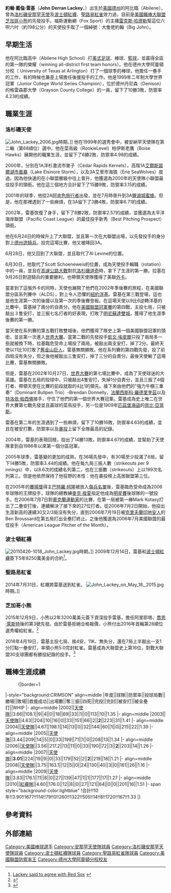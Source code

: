 {{Infobox baseball biography
|name=約翰·雷基<br />John Lackey
|image= John Lackey on July 17, 2016 (3).jpg
|image_size  =
|caption =
|position=[[先發投手|先發投手]]
|bats=右
|throws=右
|birth_date= {{Birth date and age|1978|10|23}}
|birth_place= {{USA}}[[德克薩斯州|德克薩斯州]][[阿比林_(德克薩斯州)|阿比林]]
|death_date= 
|death_place= 
|debutleague =美國職棒大聯盟
|debutdate=6月24日
|debutyear=2002年
|debutteam=安那罕天使
|finalleague =美國職棒大聯盟
|finaldate=10月1日
|finalyear=2017年
|finalteam=芝加哥小熊
|statleague =美國職棒大聯盟
|stat1label=勝敗投數
|stat1value=188–147
|stat2label=[[防禦率|防禦率]]
|stat2value=3.92
|stat3label=[[三振|三振]]
|stat3value=2294
|teams=
* [[洛杉磯天使|安那罕天使/洛杉磯安那罕天使]] ({{mlby|2002}}–{{mlby|2009}})
* [[波士頓紅襪|波士頓紅襪]] ({{mlby|2010}}–{{mlby|2011}},{{mlby|2013}}–{{mlby|2014}})
* [[聖路易紅雀|聖路易紅雀]] ({{mlby|2014}}–{{mlby|2015}})
* [[芝加哥小熊|芝加哥小熊]] ({{mlby|2016}}–{{mlby|2017}})
|highlights=
* [[美國職棒大聯盟全明星賽|全明星賽]] ([[2007年美國職棒大聯盟全明星賽|2007]])
* 3×[[世界大賽|世界大賽]]冠軍 ({{wsy|2002}},{{wsy|2013}},{{wsy|2016}})
* [[美國職棒大聯盟防禦率王|美聯防禦率王]] (2007)
|hoflink = National Baseball Hall of Fame and Museum
|hoftype = National
|hofdate= 
|hofvote= 
}}

'''約翰·戴倫·雷基'''（'''John Derran Lackey'''，{{bd|1978年|10月23日|catIdx=L}}）出生於[[美國|美國]][[德克薩斯州|德州]]的阿比臨（Abilene），曾為[[洛杉磯安那罕天使|洛杉磯安那罕天使]]及[[波士頓紅襪|波士頓紅襪]]、[[聖路易紅雀|聖路易紅雀]]效力過，目前是[[美國職棒大聯盟|美國職棒大聯盟]][[芝加哥小熊|芝加哥小熊]]的先發投手。福斯運動網（Fox Sport）的主播[[雷克斯·哈德勒|雷克斯·哈德勒]]幫這位六呎六吋（約198公分）的天使投手取了一個綽號：大隻佬約翰（Big John）。

==早期生活==
他在阿比臨高中（Abilene High School）打[[美式足球|美式足球]]、棒球、[[籃球|籃球]]，並贏得全區的第一隊的榮耀（winning all-district first team honors）。他在德州大學阿靈頓分校（ University of Texas at Arlington）打了一個球季的棒球，他擔任一壘手的工作，有的時候也兼差上場擔任後援投手的工作。他是1999年二年制大學世界冠軍（Junior College World Series Champion），位於德州丹尼森（Denison）的格雷森郡大學（Grayson County College）的一員，留下了10勝3敗，防禦率4.23的成績。

==職業生涯==
===洛杉磯天使===
[[File:John_Lackey_2006.jpg|thumb]]時期。]]
他在1999年的選秀會中，被安納罕天使隊在第二輪（第68順位）選中。他在菜鳥級（RookieLevel）柏伊斯老鷹（Boise Hawks）展開他的職業生涯，並留下了6勝2敗，防禦率4.98的成績。

2000年，分別在1A洋杉激流市麥子（Cedar Rapids Kernels），高階1A[[艾爾斯諾爾湖市風暴|艾爾斯諾爾湖市風暴]]（Lake Elsinore Storm），以及3A艾里市海狼（Erie SeaWolves）度過。因為他快速的在小聯盟層級中往上晉升，他獲選為2000年的天使隊小聯盟最佳投手的頭銜。他在這三個地方合計留下了15勝9敗，防禦率3.15的成績。

2001年的球季，他從2A[[阿肯色旅行者|阿肯色旅行者]]出發，並在7月時晉升到3A[[鹽湖城蜜蜂|鹽湖城蜜蜂]]。但是，他在那裡遇到了一些麻煩，在3A留下了3勝4敗，防禦率6.71的成績。

2002年，雷基恢復了身手，留下了8勝2敗，防禦率2.57的成績，並獲選為太平洋海岸聯盟（Pacific Coast League）的最佳投手新秀（Best Pitching Prospect）頭銜。

他在6月24日的時候升上了大聯盟，並且第一次在大聯盟出場，以先發投手的身分對上[[德州遊騎兵|德州遊騎兵]]。投完這場比賽，他又被降回3A。

6月28日，他又回到了大聯盟，並且取代了Al Levine的位置。

6月30日，他取代了Scott Schoeneweis的位置，成為天使投手輪職（rotation）中的一員，並且在[[高速公路大戰|高速公路大戰]]對抗[[洛杉磯道奇|洛杉磯道奇]]時，拿下了生涯的第一勝。拉基在9月26日對遊騎兵的重要勝利，也帶領天使隊獲得了美聯[[外卡|外卡]]。

當拿到了這張外卡的同時，天使也展開了他們在2002年季後賽的旅程，在美國聯盟分區系列賽中（ALDS），對上令人恐懼的[[紐約洋基|紐約洋基]]。雷基在第三戰登場，這也是他生涯第一次的後援以及第一次的季後賽登板。在這場天使以9比6逆轉洋基的比賽中，雷基掉了兩分的自責分。他在[[美國聯盟冠軍賽|美國聯盟冠軍賽]]的第四戰，主投七局，只被敲出３隻安打，並三振七名打者的好表現，打敗了[[明尼蘇達雙城|明尼蘇達雙城]]，獲得了他生涯季後賽的第一勝。

當天使在系列賽的第五戰打敗雙城後，他們獲得了隊史上第一個美國聯盟冠軍的頭銜，並且第一次進入[[世界大賽|世界大賽]]。當第二戰的先發投手[[凱文·埃皮爾|凱文·埃皮爾]]只投了兩局多一些就被換下時，拉基臨危受命上場投了兩局，被敲出兩支安打，掉了2分。最終天使以11比10打敗了[[舊金山巨人|舊金山巨人]]，雷基無關勝敗。他在系列賽的第四戰先發，投了前四局沒有失分，但之後他被敲出三隻安打，掉了三分的自責分。最後天使輸了這場比賽，雷基無關勝敗。

但是，雷基在2002年10月27日，[[2002年世界大賽|世界大賽]]的第七場比賽中，成為了天使球迷的大英雄。雷基在五局的投球中，只被敲出4隻安打，失掉1分自責分，並且三振了4個打者，帶領天使在比賽的前段就取的4比1的領先。接下來由他們的"強力牛棚三重奏"（Dominant Bullpen
Trio）-Brendan Donnelly，[[法蘭西斯科·羅德里奎茲|法蘭西斯科·羅德里奎茲]]以及[[特洛依·帕西佛|特洛依·帕西佛]]接手，守住了他們的第一個世界大賽冠軍。雷基成為史上唯二在世界大賽第七戰先發並且贏球的菜鳥投手，另一位是1909年[[匹茲堡海盜|匹茲堡海盜]]的[[貝比·亞當斯|貝比·亞當斯]]。

雷基在第二年的生涯遇到了一些麻煩，留下了10勝16敗，防禦率4.63的成績，並且在被安打數，防禦率以及[[暴投|暴投]]上留下全隊最高的記錄。

2004年，雷基的表現回穩，投出了14勝13敗，防禦率4.67的成績，並幫助了天使隊拿到自1986年以來第一個分區冠軍。

2005年球季，雷基變的更加的成熟，在36場先發中，有30場至少投滿了6局，留下14勝5敗，防禦率3.44的成績。他在每九局三振人數（strikeouts per 9 innings）中，以8.6次的成績名列第二，也在三振數（strikeouts）上以199次名列第三。但是他依然保持了他狂野的本性：他在暴投榜上高居聯盟第三位。

在2005年的[[賽揚獎|賽揚獎]]得主[[巴特羅·柯隆|巴特羅·柯隆]]被放入[[傷兵名單|傷兵名單]]後，雷基臨危受命成為2006年球隊的王牌投手，球隊的總教練[[麥克·梭夏|麥克·梭夏]]指定他成為[[美國職棒大聯盟全明星賽|明星賽]]後球隊的一號投手。在2006年7月7日對[[奧克蘭運動家|奧克蘭運動家]]的比賽，在第一局被第一棒Mark Kotasy打出了二壘安打後，連續解決了接下來的27位打者。從2006年7月2日開始，他投出生涯新高的連續30又2/3局沒有失分，直到2006年7月19日被[[克里夫蘭印地安人|克里夫蘭印地安人]]的Ben Broussard在第五局打出全壘打終止。之後他獲選為2006年7月美國聯盟的最佳投手（American League Pitcher of the Month）。

===波士頓紅襪===
[[File:20110426-1018_John_Lackey.jpg|thumb]]時期。]]
2009年12月14日，雷基和[[波士頓紅襪|波士頓紅襪]]簽下5年8250萬美金的合約<ref>[http://sportsillustrated.cnn.com/2009/baseball/mlb/12/14/heyman.lackey.redsox/index.html Lackey said to agree with Red Sox] {{webarchive|url=https://web.archive.org/web/20091217060816/http://sportsillustrated.cnn.com/2009/baseball/mlb/12/14/heyman.lackey.redsox/index.html |date=2009-12-17 }}</ref>。

===聖路易紅雀===
2014年7月31日，紅襪將雷基送到紅雀。
[[File:John_Lackey_on_May_18,_2015.jpg|thumb]]時期。]]

===芝加哥小熊===
2015年12月9日，小熊以2年3200萬美元簽下資深投手雷基，擔任阿里耶塔、[[喬恩·萊斯特|喬恩·萊斯特]]後的第3號先發。由於雷基拒絕合格報價，小熊付出2016年首輪第28順位選秀權給紅雀。<ref>{{Cite web |url=http://sports.ltn.com.tw/news/breakingnews/1530063 |title=MLB》2年10億 小熊簽下三號先發雷基 |access-date=2016-04-20 |archive-date=2020-02-09 |archive-url=https://web.archive.org/web/20200209152251/https://sports.ltn.com.tw/news/breakingnews/1530063 |dead-url=no }}</ref>

2016年4月19日，雷基主投七局、挨4安，11K、無失分，還在7局上半敲出一支1分打點一壘安打，率領小熊5:0完封紅雀。雷基成為大聯盟史上第16位，對戰大聯盟30支球團都有勝投紀錄的投手。<ref>{{Cite web |url=http://www.appledaily.com.tw/realtimenews/article/sports/20160419/842307/%E5%B0%8D%E6%88%B030%E6%94%AF%E7%90%83%E5%9C%98%E5%A5%AA%E5%8B%9D%E3%80%80%E9%9B%B7%E5%A5%87%E5%8F%B2%E4%B8%8A%E7%AC%AC16%E4%BA%BA/ |title=對戰30支球團奪勝　雷奇史上第16人 |access-date=2016-04-20 |archive-date=2017-03-05 |archive-url=https://web.archive.org/web/20170305004617/http://www.appledaily.com.tw/realtimenews/article/sports/20160419/842307/%E5%B0%8D%E6%88%B030%E6%94%AF%E7%90%83%E5%9C%98%E5%A5%AA%E5%8B%9D%E3%80%80%E9%9B%B7%E5%A5%87%E5%8F%B2%E4%B8%8A%E7%AC%AC16%E4%BA%BA/ |dead-url=no }}</ref>

==職棒生涯成績==
:{|border=1
|-style="background:CRIMSON" align=middle
|年度||球隊||防禦率||投球局數||勝場||敗場||救援成功||出場數||奪三振||四死||完投||完封||被安打||被全壘打||WHIP
|- align=middle
|2002||[[天使隊|天使隊]]||3.66||108.1||9||4||0||18||69||33||1||0||113||10||1.35
|- align=middle
|2003||[[天使隊|天使隊]]||4.63||204||10||16||0||33||151||66||2||'''2'''||223||31||1.41
|- align=middle
|2004||[[天使隊|天使隊]]||4.67||198.1||14||13||0||32||144||60||1||0||215||22||1.39
|- align=middle
|2005||[[天使隊|天使隊]]||3.44||209||14||5||0||33||199||71||1||0||208||13||1.34
|- align=middle
|2006||[[天使隊|天使隊]]||3.56||217.2||13||11||0||33||190||72||3||'''2'''||203||14||1.26
|- align=middle
|2007||[[天使隊|天使隊]]||'''3.01'''||224||19||9||0||33||179||52||2||'''2'''||219||18||1.21
|- align=middle
|2008||[[天使隊|天使隊]]||3.75||163.1||12||5||0||24||130||40||3||0||161||26||1.16
|- align=middle
|2009||[[天使隊|天使隊]]||3.83||176.1||11||8||0||27||139||47||1||1||177||17||1.27
|- align=middle
|2010||[[紅襪隊|紅襪隊]]||4.60||176.0||12||8||0||27||121||64||0||0||201||16||1.51
|- span style="background-color:lightblue"
!合計!!10年!!3.90!!1677!!114!!79!!0!!260!!1322!!505!!14!!8!!1720!!167!!1.33
|}

==參考資料==
{{Reflist}}

==外部連結==
{{Commons category|John Lackey}}
{{Baseballstats |mlb=407793 |espn=5203 |br=l/lackejo01 |fangraphs=1507 |cube=L/John-Lackey}}

{{Tony Conigliaro Award}}
{{2002 Anaheim Angels}}
{{2013 World Series Champion}}
{{2016年芝加哥小熊}}
{{DEFAULTSORT:Lackey, John}}

[[Category:美國棒球選手|Category:美國棒球選手]]
[[Category:安那罕天使隊球員|Category:安那罕天使隊球員]]
[[Category:洛杉磯安那罕天使隊球員|Category:洛杉磯安那罕天使隊球員]]
[[Category:波士頓紅襪隊球員|Category:波士頓紅襪隊球員]]
[[Category:聖路易紅雀隊球員|Category:聖路易紅雀隊球員]]
[[Category:美國聯盟防禦率王|Category:美國聯盟防禦率王]]
[[Category:德州大學阿靈頓分校校友|Category:德州大學阿靈頓分校校友]]
